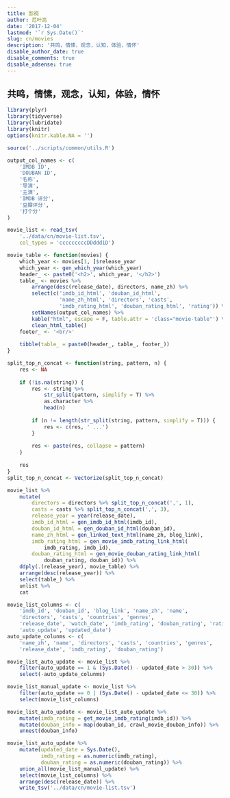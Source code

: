 ```yaml
---
title: 影视
author: 范叶亮
date: '2017-12-04'
lastmod: '`r Sys.Date()`'
slug: cn/movies
description: '共鸣，情愫，观念，认知，体验，情怀'
disable_author_date: true
disable_comments: true
disable_adsense: true
---
```


## 共鸣，情愫，观念，认知，体验，情怀

```r
library(plyr)
library(tidyverse)
library(lubridate)
library(knitr)
options(knitr.kable.NA = '')

source('../scripts/common/utils.R')
```

```r
output_col_names <- c(
    'IMDB ID',
    'DOUBAN ID',
    '名称',
    '导演',
    '主演',
    'IMDB 评分',
    '豆瓣评分',
    '打个分'
)

movie_list <- read_tsv(
    '../data/cn/movie-list.tsv',
    col_types = 'cccccccccDDdddiD')

movie_table <- function(movies) {
    which_year <- movies[1, ]$release_year
    which_year <- gen_which_year(which_year)
    header_ <- paste0('<h2>', which_year, '</h2>')
    table_ <- movies %>%
        arrange(desc(release_date), directors, name_zh) %>%
        select(c('imdb_id_html', 'douban_id_html',
                 'name_zh_html', 'directors', 'casts',
                 'imdb_rating_html', 'douban_rating_html', 'rating')) %>%
        setNames(output_col_names) %>%
        kable("html", escape = F, table.attr = 'class="movie-table"') %>%
        clean_html_table()
    footer_ <- '<br/>'
    
    tibble(table_ = paste0(header_, table_, footer_))
}

split_top_n_concat <- function(string, pattern, n) {
    res <- NA
    
    if (!is.na(string)) {
        res <- string %>%
            str_split(pattern, simplify = T) %>%
            as.character %>%
            head(n)
        
        if (n != length(str_split(string, pattern, simplify = T))) {
            res <- c(res, ' ...')
        }
        
        res <- paste(res, collapse = pattern)
    }
    
    res
}
split_top_n_concat <- Vectorize(split_top_n_concat)

movie_list %>%
    mutate(
        directors = directors %>% split_top_n_concat(',', 1),
        casts = casts %>% split_top_n_concat(',', 3),
        release_year = year(release_date),
        imdb_id_html = gen_imdb_id_html(imdb_id),
        douban_id_html = gen_douban_id_html(douban_id),
        name_zh_html = gen_linked_text_html(name_zh, blog_link),
        imdb_rating_html = gen_movie_imdb_rating_link_html(
            imdb_rating, imdb_id),
        douban_rating_html = gen_movie_douban_rating_link_html(
            douban_rating, douban_id)) %>%
    ddply(.(release_year), movie_table) %>%
    arrange(desc(release_year)) %>%
    select(table_) %>%
    unlist %>%
    cat
```

```r
movie_list_columns <- c(
    'imdb_id', 'douban_id', 'blog_link', 'name_zh', 'name',
    'directors', 'casts', 'countries', 'genres',
    'release_date', 'watch_date', 'imdb_rating', 'douban_rating', 'rating',
    'auto_update', 'updated_date')
auto_update_colunms <- c(
    'name_zh', 'name', 'directors', 'casts', 'countries', 'genres',
    'release_date', 'imdb_rating', 'douban_rating')

movie_list_auto_update <- movie_list %>%
    filter(auto_update == 1 & (Sys.Date() - updated_date > 30)) %>%
    select(-auto_update_colunms)

movie_list_manual_update <- movie_list %>%
    filter(auto_update == 0 | (Sys.Date() - updated_date <= 30)) %>%
    select(movie_list_columns)

movie_list_auto_update <- movie_list_auto_update %>%
    mutate(imdb_rating = get_movie_imdb_rating(imdb_id)) %>%
    mutate(douban_info = map(douban_id, crawl_movie_douban_info)) %>%
    unnest(douban_info)

movie_list_auto_update %>%
    mutate(updated_date = Sys.Date(),
           imdb_rating = as.numeric(imdb_rating),
           douban_rating = as.numeric(douban_rating)) %>%
    union_all(movie_list_manual_update) %>%
    select(movie_list_columns) %>%
    arrange(desc(release_date)) %>%
    write_tsv('../data/cn/movie-list.tsv')
```
